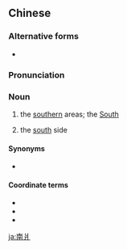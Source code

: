 ==Chinese==
{{zh-forms}}

===Alternative forms===
* {{zh-l|南旁}}

===Pronunciation===
{{zh-pron
|mn=lâm-pêng
|cat=n
}}

===Noun===
{{zh-noun}}

# {{lb|zh|Min Nan}} the [[southern]] areas; the [[South]]
# {{lb|zh|Min Nan}} the [[south]] side

====Synonyms====
* {{qualifier|Mandarin|Cantonese|Hakka}} {{zh-l|南邊}}

====Coordinate terms====
* {{zh-l|東爿}}
* {{zh-l|西爿}}
* {{zh-l|北爿}}

[[ja:南爿]]